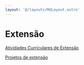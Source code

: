 ```yaml
---
layout: '@/layouts/MdLayout.astro'
---
```






Extensão
========








[Atividades Curriculares de Extensão](extensao/atividades-curriculares-de-extensao)


[Projetos de extensão](https://sigaa.sig.ufal.br/sigaa/public/extensao/consulta_extensao.jsf)









